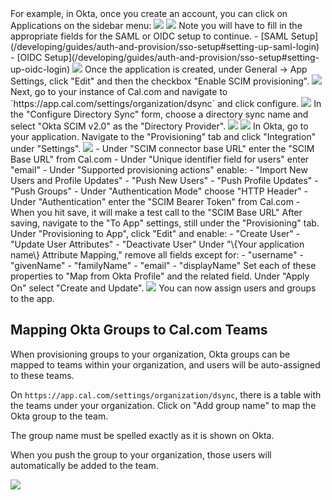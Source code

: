 <Steps>
    <Step title="Create an application with your OIDC provider">
        For example, in Okta, once you create an account, you can click on Applications on the sidebar menu:
        <img src="/images/i1600x900-oVjaQ0tU3AnO_wrzp85.png" />
    </Step>
    <Step title="Click on Create App Integration">
        <img src="/images/i1600x900-wrIlZkLdZ6kL_wf7mxn.png" />
    </Step>
    <Step title="Select SAML or OIDC and Web App, then click Next">
        Note you will have to fill in the appropriate fields for the SAML or OIDC setup to continue.
        - [SAML Setup](/developing/guides/auth-and-provision/sso-setup#setting-up-saml-login)
        - [OIDC Setup](/developing/guides/auth-and-provision/sso-setup#setting-up-oidc-login)
        <img src="/images/i1600x900-IfRWYg8XuCMI_tkwyft.png" />
    </Step>
    <Step title="Enable SCIM provisioning">
        Once the application is created, under General -> App Settings, click "Edit" and then the checkbox "Enable SCIM provisioning".
        <img src="/images/scim/app-settings-enable-scim.webp" />
    </Step>
    <Step title="Go to Directory Sync in Cal.com">
        Next, go to your instance of Cal.com and navigate to `https://app.cal.com/settings/organization/dsync` and click configure.
        <img src="/images/scim/dsync-configure.webp" />
    </Step>
    <Step title="Configure Directory Sync">
        In the "Configure Directory Sync" form, choose a directory sync name and select "Okta SCIM v2.0" as the "Directory Provider".
        <img src="/images/scim/dsync-configure-provider.webp" />
    </Step>
    <Step title="Take note of SCIM Base URL and SCIM Bearer Token">
        <img src="/images/scim/dsync-configure-info.webp" />
    </Step>
    <Step title="Setup Provisioning in Okta">
        In Okta, go to your application. Navigate to the "Provisioning" tab and click "Integration" under "Settings".
        <img src="/images/scim/okta-dsync-options.webp" />
        - Under "SCIM connector base URL" enter the "SCIM Base URL" from Cal.com
        - Under "Unique identifier field for users" enter "email"
        - Under "Supported provisioning actions" enable:
            - "Import New Users and Profile Updates"
            - "Push New Users"
            - "Push Profile Updates"
            - "Push Groups"
        - Under "Authentication Mode" choose "HTTP Header"
        - Under "Authentication" enter the "SCIM Bearer Token" from Cal.com
        - When you hit save, it will make a test call to the "SCIM Base URL"
    </Step>
    <Step title="Go to the 'To App' settings">
        After saving, navigate to the "To App" settings, still under the "Provisioning" tab.
    </Step>
    <Step title="Enable Provisioning to App">
        Under "Provisioning to App", click "Edit" and enable:
        - "Create User"
        - "Update User Attributes"
        - "Deactivate User"
    </Step>
    <Step title="Update Attribute Mapping">
        Under "\{Your application name\} Attribute Mapping," remove all fields except for:
        - "username"
        - "givenName"
        - "familyName"
        - "email"
        - "displayName"
    </Step>
    <Step title="Map Attributes from Okta Profile">
        Set each of these properties to "Map from Okta Profile" and the related field. Under "Apply On" select "Create and Update".
        <img src="/images/scim/okta-property-settings.webp" />
    </Step>
    <Step title="Assign users and groups to the app">
        You can now assign users and groups to the app.
    </Step>
</Steps>

## Mapping Okta Groups to Cal.com Teams

When provisioning groups to your organization, Okta groups can be mapped to teams within your organization, and users will be auto-assigned to these teams.

On `https://app.cal.com/settings/organization/dsync`, there is a table with the teams under your organization. Click on "Add group name" to map the Okta group to the team.

<Note>
The group name must be spelled exactly as it is shown on Okta.
</Note>

When you push the group to your organization, those users will automatically be added to the team.

<img src="/images/scim/group-team-mapping.webp" />
